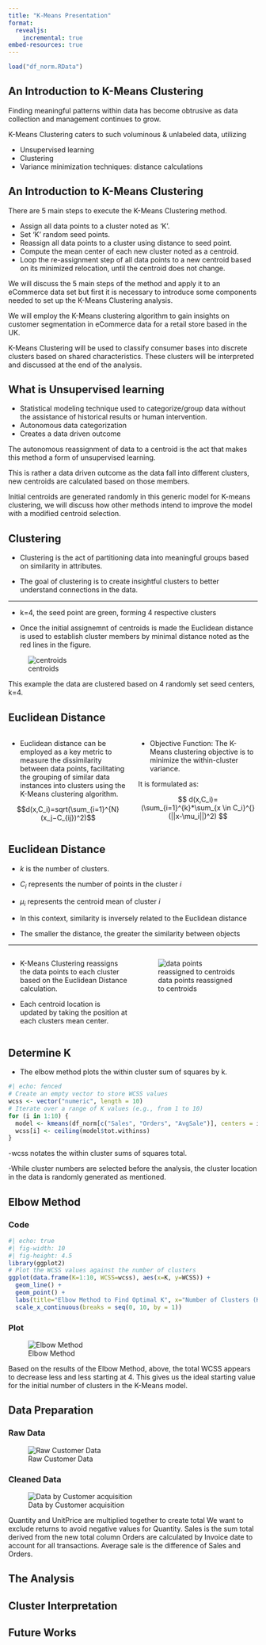 ```yaml
---
title: "K-Means Presentation"
format: 
  revealjs:
    incremental: true
embed-resources: true
---
```

```r
load("df_norm.RData")
```
## An Introduction to K-Means Clustering

::: incremental
Finding meaningful patterns within data has become obtrusive as data collection and management continues to grow.

K-Means Clustering caters to such voluminous & unlabeled data, utilizing
:::

::: {.fragment .fade-up}
-   Unsupervised learning
-   Clustering
-   Variance minimization techniques: distance calculations
:::

## An Introduction to K-Means Clustering

::: nonincremental
There are 5 main steps to execute the K-Means Clustering method.
:::

::: {.fragment .fade-up}
-   Assign all data points to a cluster noted as 'K'.
-   Set 'K' random seed points.
-   Reassign all data points to a cluster using distance to seed point.
-   Compute the mean center of each new cluster noted as a centroid.
-   Loop the re-assignment step of all data points to a new centroid based on its minimized relocation, until the centroid does not change.
:::

::: notes
We will discuss the 5 main steps of the method and apply it to an eCommerce data set but first it is necessary to introduce some components needed to set up the K-Means Clustering analysis.

We will employ the K-Means clustering algorithm to gain insights on customer segmentation in eCommerce data for a retail store based in the UK.

K-Means Clustering will be used to classify consumer bases into discrete clusters based on shared characteristics. These clusters will be interpreted and discussed at the end of the analysis.
:::

## What is Unsupervised learning

::: incremental
-   Statistical modeling technique used to categorize/group data without the assistance of historical results or human intervention.
-   Autonomous data categorization
-   Creates a data driven outcome
:::

::: notes
The autonomous reassignment of data to a centroid is the act that makes this method a form of unsupervised learning.

This is rather a data driven outcome as the data fall into different clusters, new centroids are calculated based on those members.

Initial centroids are generated randomly in this generic model for K-means clustering, we will discuss how other methods intend to improve the model with a modified centroid selection.
:::

## Clustering

::: incremental
-   Clustering is the act of partitioning data into meaningful groups based on similarity in attributes.

-   The goal of clustering is to create insightful clusters to better understand connections in the data.
:::

------------------------------------------------------------------------

::: fragment
-   k=4, the seed point are green, forming 4 respective clusters

-   Once the initial assignemnt of centroids is made the Euclidean distance is used to establish cluster members by minimal distance noted as the red lines in the figure.
:::

::: incrimental
::: {.absolute bottom="130" left="30" width="450" height="300"}
![centroids](centroids.png)
:::
:::

::: notes
This example the data are clustered based on 4 randomly set seed centers, k=4.
:::

## Euclidean Distance

::: columns
::: {.column width="50%"}
::: fragment
-   Euclidean distance can be employed as a key metric to measure the dissimilarity between data points, facilitating the grouping of similar data instances into clusters using the K-Means clustering algorithm.
:::

::: fragment
$$d(x,C_i)=sqrt(\sum_{i=1}^{N} (x_j−C_{ij})^2)$$
:::
:::

::: {.column width="50%"}
::: fragment
-   Objective Function: The K-Means clustering objective is to minimize the within-cluster variance.
:::

::: fragment
It is formulated as:

$$ d(x,C_i)=(\sum_{i=1}^{k}*\sum_{x \in C_i}^{}(||x-\mu_i||)^2) $$
:::
:::
:::

## Euclidean Distance

::: nonincremental
-   $k$ is the number of clusters.

-   $C_i$ represents the number of points in the cluster $i$

-   $\mu_i$ represents the centroid mean of cluster $i$

-   In this context, similarity is inversely related to the Euclidean distance

-   The smaller the distance, the greater the similarity between objects
:::

------------------------------------------------------------------------

::: nonincremental
::: columns
::: {.column width="50%"}
-   K-Means Clustering reassigns the data points to each cluster based on the Euclidean Distance calculation.

-   Each centroid location is updated by taking the position at each clusters mean center.
:::

::: {.column width="50%"}
![data points reassigned to centroids](clusters.png)
:::
:::
:::

## Determine K

::: incremental
-   The elbow method plots the within cluster sum of squares by k.
:::

::: fragment
```r
#| echo: fenced
# Create an empty vector to store WCSS values
wcss <- vector("numeric", length = 10)
# Iterate over a range of K values (e.g., from 1 to 10)
for (i in 1:10) {
  model <- kmeans(df_norm[c("Sales", "Orders", "AvgSale")], centers = i, nstart = 10)
  wcss[i] <- ceiling(model$tot.withinss)
}
```
:::

::: notes
-wcss notates the within cluster sums of squares total.

-While cluster numbers are selected before the analysis, the cluster location in the data is randomly generated as mentioned.
:::

## Elbow Method

::: panel-tabset
### Code

```r
#| echo: true
#| fig-width: 10
#| fig-height: 4.5
library(ggplot2)
# Plot the WCSS values against the number of clusters
ggplot(data.frame(K=1:10, WCSS=wcss), aes(x=K, y=WCSS)) +
  geom_line() +
  geom_point() +
  labs(title="Elbow Method to Find Optimal K", x="Number of Clusters (K)", y="Within-Cluster-Sum-of-Squares (WCSS)") +
  scale_x_continuous(breaks = seq(0, 10, by = 1))
```

### Plot

![Elbow Method](ElbowMethod.png)
:::

::: notes
Based on the results of the Elbow Method, above, the total WCSS appears to decrease less and less starting at 4. This gives us the ideal starting value for the initial number of clusters in the K-Means model.
:::

## Data Preparation

::: panel-tabset
### Raw Data

![Raw Customer Data](rawdata.png)

### Cleaned Data

![Data by Customer acquisition](customerdata.png)
:::

::: notes
Quantity and UnitPrice are multiplied together to create total We want to exclude returns to avoid negative values for Quantity. Sales is the sum total derived from the new total column Orders are calculated by Invoice date to account for all transactions. Average sale is the difference of Sales and Orders.
:::

## The Analysis

## Cluster Interpretation

## Future Works
